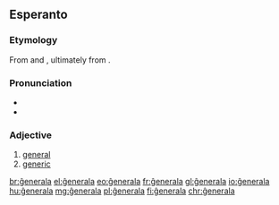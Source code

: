 {{also|generala}}
==Esperanto==

=== Etymology ===

From {{der|eo|fr|général}} and {{der|eo|fr|general}}, ultimately from {{der|eo|la|generalis}}.

=== Pronunciation ===

* {{IPA|/d͡ʒeneˈrala/|lang=eo}}
* {{hyphenation|ĝe|ne|ra|la|lang=eo}}

===Adjective===
{{eo-head}}

# [[general]]
# [[generic]]

[[br:ĝenerala]]
[[el:ĝenerala]]
[[eo:ĝenerala]]
[[fr:ĝenerala]]
[[gl:ĝenerala]]
[[io:ĝenerala]]
[[hu:ĝenerala]]
[[mg:ĝenerala]]
[[pl:ĝenerala]]
[[fi:ĝenerala]]
[[chr:ĝenerala]]